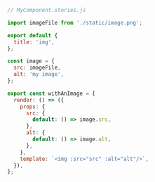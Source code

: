 ```js
// MyComponent.stories.js

import imageFile from './static/image.png';

export default {
  title: 'img',
};

const image = {
  src: imageFile,
  alt: 'my image',
};

export const withAnImage = {
  render: () => ({
    props: {
      src: {
        default: () => image.src,
      },
      alt: {
        default: () => image.alt,
      },
    },
    template: `<img :src="src" :alt="alt"/>`,
  }),
};
```
